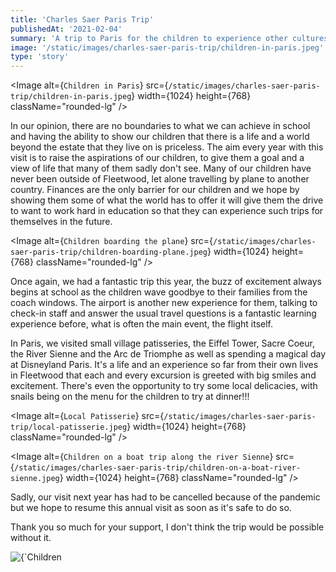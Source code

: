```yaml
---
title: 'Charles Saer Paris Trip'
publishedAt: '2021-02-04'
summary: 'A trip to Paris for the children to experience other cultures'
image: '/static/images/charles-saer-paris-trip/children-in-paris.jpeg'
type: 'story'
---
```


<Image
  alt={`Children in Paris`}
  src={`/static/images/charles-saer-paris-trip/children-in-paris.jpeg`}
  width={1024}
  height={768}
  className="rounded-lg"
/>

In our opinion, there are no boundaries to what we can achieve in school and having
the ability to show our children that there is a life and a world beyond the estate
that they live on is priceless. The aim every year with this visit is to raise the
aspirations of our children, to give them a goal and a view of life that many of
them sadly don't see. Many of our children have never been outside of Fleetwood,
let alone travelling by plane to another country. Finances are the only barrier for
our children and we hope by showing them some of what the world has to offer it will
give them the drive to want to work hard in education so that they can experience
such trips for themselves in the future.

<Image
  alt={`Children boarding the plane`}
  src={`/static/images/charles-saer-paris-trip/children-boarding-plane.jpeg`}
  width={1024}
  height={768}
  className="rounded-lg"
/>

Once again, we had a fantastic trip this year, the buzz of excitement always begins
at school as the children wave goodbye to their families from the coach windows.
The airport is another new experience for them, talking to check-in staff and answer
the usual travel questions is a fantastic learning experience before, what is often
the main event, the flight itself.

In Paris, we visited small village patisseries,
the Eiffel Tower, Sacre Coeur, the River Sienne and the Arc de Triomphe as well as
spending a magical day at Disneyland Paris. It's a life and an experience so far
from their own lives in Fleetwood that each and every excursion is greeted with big
smiles and excitement. There's even the opportunity to try some local delicacies,
with snails being on the menu for the children to try at dinner!!!

<Image
  alt={`Local Patisserie`}
  src={`/static/images/charles-saer-paris-trip/local-patisserie.jpeg`}
  width={1024}
  height={768}
  className="rounded-lg"
/>

<Image
  alt={`Children on a boat trip along the river Sienne`}
  src={`/static/images/charles-saer-paris-trip/children-on-a-boat-river-sienne.jpeg`}
  width={1024}
  height={768}
  className="rounded-lg"
/>

Sadly, our visit next year has had to be cancelled because of the pandemic but we
hope to resume this annual visit as soon as it's safe to do so.

Thank you so much for your support, I don't think the trip would be possible without it.

<div className="flex justify-center">
  <Image
    alt={`Children at Paris Disney`}
    src={`/static/images/charles-saer-paris-trip/children-at-disney.jpeg`}
    width={768}
    height={1024}
    className="rounded-lg"
  />
</div>
